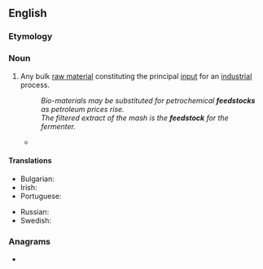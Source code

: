==English==

===Etymology===
{{compound|en|feed|stock}}

===Noun===
{{en-noun|~}}

# Any bulk [[raw material]] constituting the principal [[input]] for an [[industrial]] process.
#: ''Bio-materials may be substituted for petrochemical '''feedstocks''' as petroleum prices rise.''
#: ''The filtered extract of the mash is the '''feedstock''' for the fermenter.''
#* {{quote-text|lang=en|year=2009|author=M.S.Vassiliou|title=Historical Dictionary of the Petroleum Industry|page=5|url=http://books.google.ru/books?id=vArc08DO9ykC&lpg=PA573&ots=oXp3FTOgD5&dq=feedstock%20intitle%3Adictionary&pg=PA5#v=onepage&q=feedstock%20intitle:dictionary&f=false|passage=In 2006, about 6 percent of the world's [[crude oil]] production was used in non-energy applications, primarily as a petrochemical '''feedstock'''.}}

====Translations====
{{trans-top|[[raw material]] constituting the principal [[input]] for an [[industrial]] process}}
* Bulgarian: {{t|bg|суровина|f}}
* Irish: {{t|ga|bunábhar|m}}
* Portuguese: {{t+|pt|matéria-prima|f}}
{{trans-mid}}
* Russian: {{t+|ru|сырьё|n}}
* Swedish: {{t+|sv|råvara|c}}
{{trans-bottom}}

===Anagrams===
* {{anagrams|en|a=cdeefkost|stockfeed}}